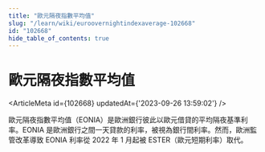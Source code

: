 ```yaml
---
title: "歐元隔夜指數平均值"
slug: "/learn/wiki/euroovernightindexaverage-102668"
id: "102668"
hide_table_of_contents: true
---
```



# 歐元隔夜指數平均值

<ArticleMeta id={102668} updatedAt={'2023-09-26 13:59:02'} />
<div className='border-solid border-b border-t-0 my-4 border-[var(--ifm-color-gray-300)]' />

歐元隔夜指數平均值（EONIA）是歐洲銀行彼此以歐元借貸的平均隔夜基準利率。EONIA 是歐洲銀行之間一天貸款的利率，被視為銀行間利率。然而，歐洲監管改革導致 EONIA 利率從 2022 年 1 月起被 ESTER（歐元短期利率）取代。
